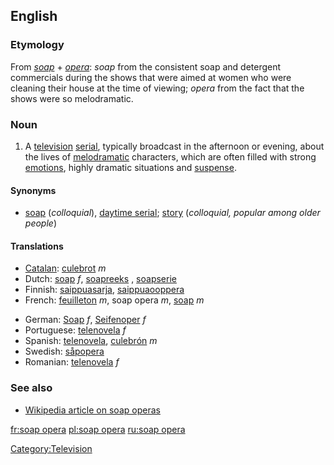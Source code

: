 ==English==

===Etymology===
From ''[[soap]]'' + ''[[opera]]'': ''soap'' from the consistent soap and detergent commercials during the shows that were aimed at women who were cleaning their house at the time of viewing; ''opera'' from the fact that the shows were so melodramatic.

===Noun===
{{en-noun|sg=[[soap]] [[opera]]}}

#A [[television]] [[serial]], typically broadcast in the afternoon or evening, about the lives of [[melodramatic]] characters, which are often filled with strong [[emotion]]s, highly dramatic situations and [[suspense]].

====Synonyms====
*[[soap]] (''colloquial''), [[daytime serial]]; [[story]] (''colloquial, popular among older people'')

====Translations====
{{top}}
*[[Catalan]]: [[culebrot]] ''m''
*Dutch: [[soap#Dutch|soap]] ''f'', [[soapreeks]] '' '', [[soapserie]] '' ''
*Finnish: [[saippuasarja]], [[saippuaooppera]]
*French: [[feuilleton]] ''m'', soap opera ''m'', [[soap#French|soap]] ''m''
{{mid}}
*German: [[soap#German|Soap]] ''f'', [[Seifenoper]] ''f''
*Portuguese: [[telenovela]] ''f''
*Spanish: [[telenovela]], [[culebrón]] ''m''
*Swedish: [[såpopera]] {{c}}
*Romanian: [[telenovela]] ''f''
{{bottom}}

===See also===
*[[w:soap_opera|Wikipedia article on soap operas]]

[[Category:Television]]

[[fr:soap opera]]
[[pl:soap opera]]
[[ru:soap opera]]